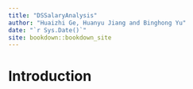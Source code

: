 ```yaml
--- 
title: "DSSalaryAnalysis"
author: "Huaizhi Ge, Huanyu Jiang and Binghong Yu"
date: "`r Sys.Date()`"
site: bookdown::bookdown_site
---
```


# Introduction

